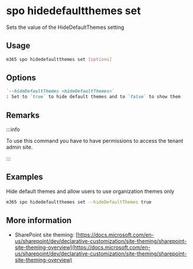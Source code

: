 
# spo hidedefaultthemes set

Sets the value of the HideDefaultThemes setting

## Usage

```sh
m365 spo hidedefaultthemes set [options]
```

## Options

```md definition-list
`--hideDefaultThemes <hideDefaultThemes>`
: Set to `true` to hide default themes and to `false` to show them
```

<Global />

## Remarks

:::info

To use this command you have to have permissions to access the tenant admin site.

:::

## Examples

Hide default themes and allow users to use organization themes only

```sh
m365 spo hidedefaultthemes set --hideDefaultThemes true
```

## More information

- SharePoint site theming: [https://docs.microsoft.com/en-us/sharepoint/dev/declarative-customization/site-theming/sharepoint-site-theming-overview](https://docs.microsoft.com/en-us/sharepoint/dev/declarative-customization/site-theming/sharepoint-site-theming-overview)
